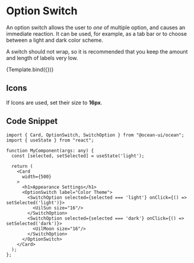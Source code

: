
<Meta title="MDX/UI/Option Switch" component={OptionSwitch} />

# Option Switch
An option switch allows the user to *one* of multiple option, and causes an immediate reaction. It can be used, for example, as a tab bar or to choose between a light and dark color scheme.

A switch should not wrap, so it is recommended that you keep the amount and length of labels very low.

<Canvas>
  <Story
    name="Default"
  >
    {Template.bind({})}
  </Story>
</Canvas>

## Icons

If Icons are used, set their size to **16px**.

## Code Snippet

```tsx
import { Card, OptionSwitch, SwitchOption } from "@ocean-ui/ocean";
import { useState } from "react";

function MyComponent(args: any) {
  const [selected, setSelected] = useState('light');

  return (
    <Card
      width={500}
    >
      <h1>Appearance Settings</h1>
      <OptionSwitch label="Color Theme">
        <SwitchOption selected={selected === 'light'} onClick={() => setSelected('light')}>
          <UilSun size="16"/>
        </SwitchOption>
        <SwitchOption selected={selected === 'dark'} onClick={() => setSelected('dark')}>
          <UilMoon size="16"/>
        </SwitchOption>
      </OptionSwitch>
    </Card>
  );
};
```